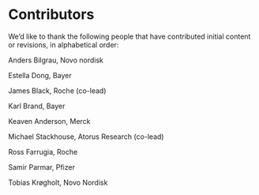 # Contributors

We'd like to thank the following people that have contributed 
initial content or revisions, in alphabetical order:

Anders Bilgrau, Novo nordisk 

Estella Dong, Bayer 

James Black, Roche (co-lead) 

Karl Brand, Bayer 

Keaven Anderson, Merck 

Michael Stackhouse, Atorus Research (co-lead) 

Ross Farrugia, Roche

Samir Parmar, Pfizer

Tobias Krøgholt, Novo Nordisk
